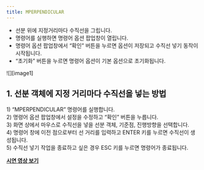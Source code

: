 ```yaml
---
title: MPERPENDICULAR
---
```



* 선분 위에 지정거리마다 수직선을 그립니다.  
* 명령어를 실행하면 명령어 옵션 팝업창이 열립니다.  
* 명령어 옵션 팝업창에서 “확인” 버튼을 누르면 옵션이 저장되고 수직선 넣기 동작이 시작됩니다.  
* “초기화” 버튼을 누르면 명령어 옵션이 기본 옵션으로 초기화됩니다.

![][image1]

## **1\. 선분 객체에 지정 거리마다 수직선을 넣는 방법**

1\) “MPERPENDICULAR” 명령어를 실행합니다.  
2\) 명령어 옵션 팝업창에서 설정을 수정하고 “확인” 버튼을 누릅니다.  
3\) 화면 상에서 마우스로 수직선을 넣을 선분 객체, 기준점, 진행방향을 선택합니다.  
4\) 명령어 창에 이전 점으로부터 선 거리를 입력하고 ENTER 키를 누르면 수직선이 생성됩니다.  
5\) 수직선 넣기 작업을 종료하고 싶은 경우 ESC 키를 누르면 명령어가 종료됩니다.

[**<Icon name="youtube" class="emoji"/> 시연 영상 보기**](https://youtu.be/DrS2ZzvmHI4)